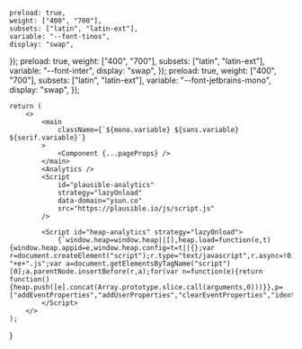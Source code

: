 

    preload: true,
    weight: ["400", "700"],
    subsets: ["latin", "latin-ext"],
    variable: "--font-tinos",
    display: "swap",
});
    preload: true,
    weight: ["400", "700"],
    subsets: ["latin", "latin-ext"],
    variable: "--font-inter",
    display: "swap",
});
    preload: true,
    weight: ["400", "700"],
    subsets: ["latin", "latin-ext"],
    variable: "--font-jetbrains-mono",
    display: "swap",
});

    return (
        <>
            <main
                className={`${mono.variable} ${sans.variable} ${serif.variable}`}
            >
                <Component {...pageProps} />
            </main>
            <Analytics />
            <Script
                id="plausible-analytics"
                strategy="lazyOnload"
                data-domain="ysun.co"
                src="https://plausible.io/js/script.js"
            />

            <Script id="heap-analytics" strategy="lazyOnload">
                {`window.heap=window.heap||[],heap.load=function(e,t){window.heap.appid=e,window.heap.config=t=t||{};var r=document.createElement("script");r.type="text/javascript",r.async=!0,r.src="https://cdn.heapanalytics.com/js/heap-"+e+".js";var a=document.getElementsByTagName("script")[0];a.parentNode.insertBefore(r,a);for(var n=function(e){return function(){heap.push([e].concat(Array.prototype.slice.call(arguments,0)))}},p=["addEventProperties","addUserProperties","clearEventProperties","identify","resetIdentity","removeEventProperty","setEventProperties","track","unsetEventProperty"],o=0;o<p.length;o++)heap[p[o]]=n(p[o])};heap.load("4225002481");`}
            </Script>
        </>
    );

}
